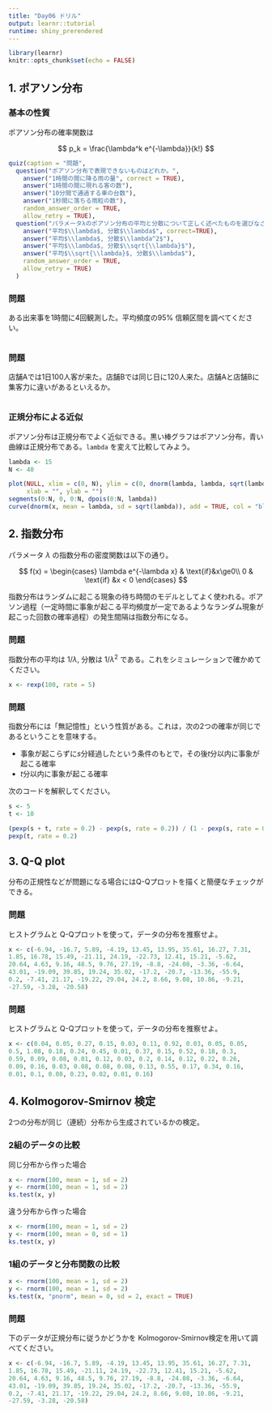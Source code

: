 ```yaml
---
title: "Day06 ドリル"
output: learnr::tutorial
runtime: shiny_prerendered
---
```


```r
library(learnr)
knitr::opts_chunk$set(echo = FALSE)
```

## 1. ポアソン分布 {#poisson}

### 基本の性質

ポアソン分布の確率関数は

$$
p_k = \frac{\lambda^k e^{-\lambda}}{k!}
$$

```r
quiz(caption = "問題",
  question("ポアソン分布で表現できないものはどれか。",
    answer("1時間の間に降る雨の量", correct = TRUE),
    answer("1時間の間に現れる客の数"),
    answer("10分間で通過する車の台数"),
    answer("1秒間に落ちる雨粒の数"),
    random_answer_order = TRUE,
    allow_retry = TRUE),
  question("パラメータλのポアソン分布の平均と分散について正しく述べたものを選びなさい。",
    answer("平均$\\lambda$, 分散$\\lambda$", correct=TRUE),
    answer("平均$\\lambda$, 分散$\\lambda^2$"),
    answer("平均$\\lambda$, 分散$\\sqrt{\\lambda}$"),
    answer("平均$\\sqrt{\\lambda}$, 分散$\\lambda$"),
    random_answer_order = TRUE,
    allow_retry = TRUE)
  )
```


### 問題

ある出来事を1時間に4回観測した。平均頻度の95% 信頼区間を調べてください。

```r

```

### 問題

店舗Aでは1日100人客が来た。店舗Bでは同じ日に120人来た。店舗Aと店舗Bに集客力に違いがあるといえるか。

```r

```


### 正規分布による近似

ポアソン分布は正規分布でよく近似できる。黒い棒グラフはポアソン分布，青い曲線は正規分布である。`lambda` を変えて比較してみよう。

```r
lambda <- 15
N <- 40

plot(NULL, xlim = c(0, N), ylim = c(0, dnorm(lambda, lambda, sqrt(lambda))), 
     xlab = "", ylab = "")
segments(0:N, 0, 0:N, dpois(0:N, lambda))
curve(dnorm(x, mean = lambda, sd = sqrt(lambda)), add = TRUE, col = "blue")
```

## 2. 指数分布 {#exp}

パラメータ $\lambda$ の指数分布の密度関数は以下の通り。

$$
f(x) = 
\begin{cases}
  \lambda e^{-\lambda x} & \text{if}&x\ge0\\
  0 & \text{if} &x < 0
\end{cases}
$$

指数分布はランダムに起こる現象の待ち時間のモデルとしてよく使われる。ポアソン過程（一定時間に事象が起こる平均頻度が一定であるようなランダム現象が起こった回数の確率過程）の発生間隔は指数分布になる。

### 問題

指数分布の平均は $1/\lambda$, 分散は $1/\lambda^2$ である。これをシミュレーションで確かめてください。

```r
x <- rexp(100, rate = 5)
```

### 問題

指数分布には「無記憶性」という性質がある。これは，次の2つの確率が同じであるということを意味する。

- 事象が起こらずに$s$分経過したという条件のもとで，その後$t$分以内に事象が起こる確率
- $t$分以内に事象が起こる確率

次のコードを解釈してください。

```r
s <- 5
t <- 10

(pexp(s + t, rate = 0.2) - pexp(s, rate = 0.2)) / (1 - pexp(s, rate = 0.2))
pexp(t, rate = 0.2)
```



## 3. Q-Q plot {#qqplot}

分布の正規性などが問題になる場合にはQ-Qプロットを描くと簡便なチェックができる。

### 問題

ヒストグラムと Q-Qプロットを使って，データの分布を推察せよ。

```r
x <- c(-6.94, -16.7, 5.89, -4.19, 13.45, 13.95, 35.61, 16.27, 7.31, 
1.85, 16.78, 15.49, -21.11, 24.19, -22.73, 12.41, 15.21, -5.62, 
20.64, 4.63, 9.16, 48.5, 9.76, 27.19, -8.8, -24.08, -3.36, -6.64, 
43.01, -19.09, 39.85, 19.24, 35.02, -17.2, -20.7, -13.36, -55.9, 
0.2, -7.41, 21.17, -19.22, 29.04, 24.2, 8.66, 9.08, 10.86, -9.21, 
-27.59, -3.28, -20.58)
```


### 問題

ヒストグラムと Q-Qプロットを使って，データの分布を推察せよ。

```r
x <- c(0.04, 0.05, 0.27, 0.15, 0.03, 0.11, 0.92, 0.03, 0.05, 0.05, 
0.5, 1.08, 0.18, 0.24, 0.45, 0.01, 0.37, 0.15, 0.52, 0.18, 0.3, 
0.59, 0.09, 0.08, 0.01, 0.12, 0.03, 0.2, 0.14, 0.12, 0.22, 0.26, 
0.09, 0.16, 0.03, 0.08, 0.08, 0.08, 0.13, 0.55, 0.17, 0.34, 0.16, 
0.01, 0.1, 0.08, 0.23, 0.02, 0.01, 0.16)
```



## 4. Kolmogorov-Smirnov 検定 {#kstest}

2つの分布が同じ（連続）分布から生成されているかの検定。

### 2組のデータの比較

同じ分布から作った場合

```r
x <- rnorm(100, mean = 1, sd = 2)
y <- rnorm(100, mean = 1, sd = 2)
ks.test(x, y)
```

違う分布から作った場合

```r
x <- rnorm(100, mean = 1, sd = 2)
y <- rnorm(100, mean = 0, sd = 1)
ks.test(x, y)
```


### 1組のデータと分布関数の比較

```r
x <- rnorm(100, mean = 1, sd = 2)
y <- rnorm(100, mean = 1, sd = 2)
ks.test(x, "pnorm", mean = 0, sd = 2, exact = TRUE)
```



### 問題

下のデータが正規分布に従うかどうかを Kolmogorov-Smirnov検定を用いて調べてください。

```r
x <- c(-6.94, -16.7, 5.89, -4.19, 13.45, 13.95, 35.61, 16.27, 7.31, 
1.85, 16.78, 15.49, -21.11, 24.19, -22.73, 12.41, 15.21, -5.62, 
20.64, 4.63, 9.16, 48.5, 9.76, 27.19, -8.8, -24.08, -3.36, -6.64, 
43.01, -19.09, 39.85, 19.24, 35.02, -17.2, -20.7, -13.36, -55.9, 
0.2, -7.41, 21.17, -19.22, 29.04, 24.2, 8.66, 9.08, 10.86, -9.21, 
-27.59, -3.28, -20.58)
```

